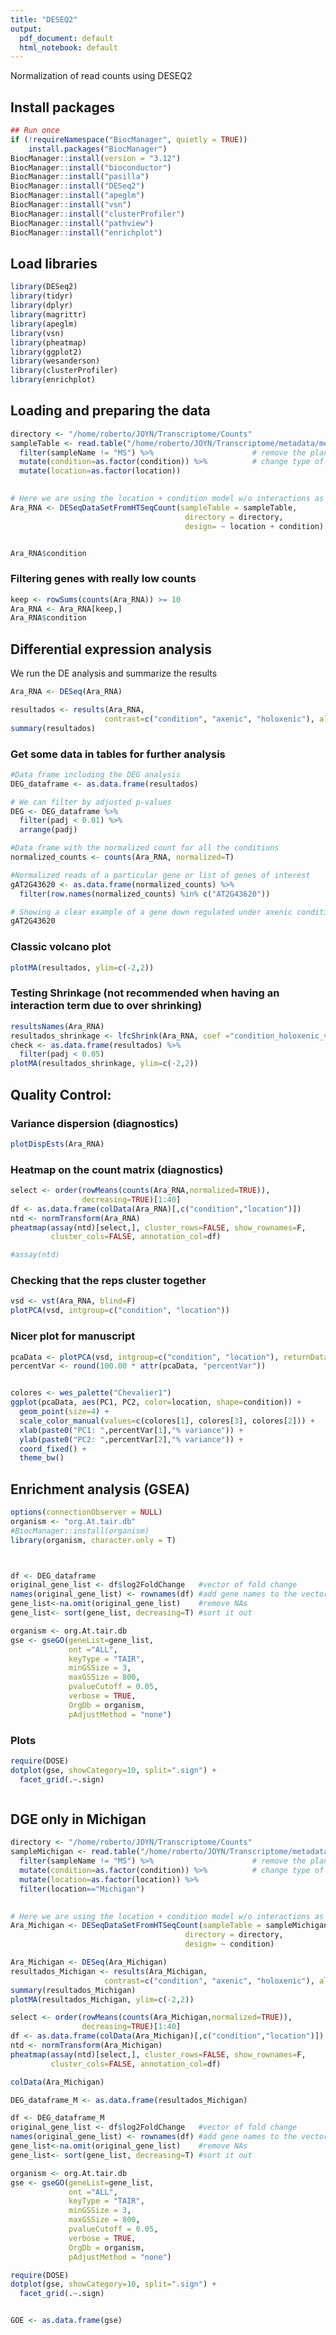 ```yaml
---
title: "DESEQ2"
output:
  pdf_document: default
  html_notebook: default
---
```


Normalization of read counts using DESEQ2

## Install packages

```r

## Run once
if (!requireNamespace("BiocManager", quietly = TRUE))
    install.packages("BiocManager")
BiocManager::install(version = "3.12")
BiocManager::install("bioconductor")
BiocManager::install("pasilla")
BiocManager::install("DESeq2")
BiocManager::install("apeglm")
BiocManager::install("vsn")
BiocManager::install("clusterProfiler")
BiocManager::install("pathview")
BiocManager::install("enrichplot")

```

## Load libraries

```r

library(DESeq2)
library(tidyr)
library(dplyr)
library(magrittr)
library(apeglm)
library(vsn)
library(pheatmap)
library(ggplot2)
library(wesanderson)
library(clusterProfiler)
library(enrichplot)

```

## Loading and preparing the data

```r

directory <- "/home/roberto/JOYN/Transcriptome/Counts"
sampleTable <- read.table("/home/roberto/JOYN/Transcriptome/metadata/metadata.tsv", header = T) %>%
  filter(sampleName != "MS") %>%                      # remove the plants grown under MS
  mutate(condition=as.factor(condition)) %>%          # change type of those columns to factor
  mutate(location=as.factor(location))
  

# Here we are using the location + condition model w/o interactions as every location will be run separately
Ara_RNA <- DESeqDataSetFromHTSeqCount(sampleTable = sampleTable,
                                       directory = directory,
                                       design= ~ location + condition)


Ara_RNA$condition

```

### Filtering genes with really low counts

```r

keep <- rowSums(counts(Ara_RNA)) >= 10
Ara_RNA <- Ara_RNA[keep,]
Ara_RNA$condition
```

## Differential expression analysis

We run the DE analysis and summarize the results

```r
Ara_RNA <- DESeq(Ara_RNA)

resultados <- results(Ara_RNA,
                     contrast=c("condition", "axenic", "holoxenic"), alpha = 0.01)
summary(resultados)

```

### Get some data in tables for further analysis

```r

#Data frame including the DEG analysis
DEG_dataframe <- as.data.frame(resultados)

# We can filter by adjusted p-values
DEG <- DEG_dataframe %>%
  filter(padj < 0.01) %>%
  arrange(padj) 

#Data frame with the normalized count for all the conditions
normalized_counts <- counts(Ara_RNA, normalized=T)

#Normalized reads of a particular gene or list of genes of interest
gAT2G43620 <- as.data.frame(normalized_counts) %>%
  filter(row.names(normalized_counts) %in% c("AT2G43620"))

# Showing a clear example of a gene down regulated under axenic conditions
gAT2G43620

```

### Classic volcano plot

```r
plotMA(resultados, ylim=c(-2,2))
```

### Testing Shrinkage (not recommended when having an interaction term due to over shrinking)

```r

resultsNames(Ara_RNA)
resultados_shrinkage <- lfcShrink(Ara_RNA, coef ="condition_holoxenic_vs_axenic", type="apeglm")
check <- as.data.frame(resultados) %>%
  filter(padj < 0.05)
plotMA(resultados_shrinkage, ylim=c(-2,2))

```

## Quality Control:

### Variance dispersion (diagnostics)

```r

plotDispEsts(Ara_RNA)

```

### Heatmap on the count matrix (diagnostics)

```r


select <- order(rowMeans(counts(Ara_RNA,normalized=TRUE)),
                decreasing=TRUE)[1:40]
df <- as.data.frame(colData(Ara_RNA)[,c("condition","location")])
ntd <- normTransform(Ara_RNA)
pheatmap(assay(ntd)[select,], cluster_rows=FALSE, show_rownames=F,
         cluster_cols=FALSE, annotation_col=df)

#assay(ntd)
```

### Checking that the reps cluster together

```r

vsd <- vst(Ara_RNA, blind=F)
plotPCA(vsd, intgroup=c("condition", "location"))

```

### Nicer plot for manuscript

```r

pcaData <- plotPCA(vsd, intgroup=c("condition", "location"), returnData=TRUE)
percentVar <- round(100.00 * attr(pcaData, "percentVar"))


colores <- wes_palette("Chevalier1")
ggplot(pcaData, aes(PC1, PC2, color=location, shape=condition)) +
  geom_point(size=4) +
  scale_color_manual(values=c(colores[1], colores[3], colores[2])) +
  xlab(paste0("PC1: ",percentVar[1],"% variance")) +
  ylab(paste0("PC2: ",percentVar[2],"% variance")) + 
  coord_fixed() +
  theme_bw()

```

## Enrichment analysis (GSEA)

```r

options(connectionObserver = NULL)
organism <- "org.At.tair.db"
#BiocManager::install(organism)
library(organism, character.only = T)



df <- DEG_dataframe
original_gene_list <- df$log2FoldChange   #vector of fold change
names(original_gene_list) <- rownames(df) #add gene names to the vector
gene_list<-na.omit(original_gene_list)    #remove NAs
gene_list<- sort(gene_list, decreasing=T) #sort it out

organism <- org.At.tair.db
gse <- gseGO(geneList=gene_list, 
             ont ="ALL", 
             keyType = "TAIR", 
             minGSSize = 3, 
             maxGSSize = 800, 
             pvalueCutoff = 0.05, 
             verbose = TRUE, 
             OrgDb = organism, 
             pAdjustMethod = "none")


```

### Plots

```r

require(DOSE)
dotplot(gse, showCategory=10, split=".sign") + 
  facet_grid(.~.sign)



```

## DGE only in Michigan

```r

directory <- "/home/roberto/JOYN/Transcriptome/Counts"
sampleMichigan <- read.table("/home/roberto/JOYN/Transcriptome/metadata/metadata.tsv", header = T) %>%
  filter(sampleName != "MS") %>%                      # remove the plants grown under MS
  mutate(condition=as.factor(condition)) %>%          # change type of those columns to factor
  mutate(location=as.factor(location)) %>%
  filter(location=="Michigan")
  

# Here we are using the location + condition model w/o interactions as every location will be run separately
Ara_Michigan <- DESeqDataSetFromHTSeqCount(sampleTable = sampleMichigan,
                                       directory = directory,
                                       design= ~ condition)

Ara_Michigan <- DESeq(Ara_Michigan)
resultados_Michigan <- results(Ara_Michigan,
                     contrast=c("condition", "axenic", "holoxenic"), alpha = 0.01)
summary(resultados_Michigan)
plotMA(resultados_Michigan, ylim=c(-2,2))

```




```r

select <- order(rowMeans(counts(Ara_Michigan,normalized=TRUE)),
                decreasing=TRUE)[1:40]
df <- as.data.frame(colData(Ara_Michigan)[,c("condition","location")])
ntd <- normTransform(Ara_Michigan)
pheatmap(assay(ntd)[select,], cluster_rows=FALSE, show_rownames=F,
         cluster_cols=FALSE, annotation_col=df)

colData(Ara_Michigan)
```

```r

DEG_dataframe_M <- as.data.frame(resultados_Michigan)

df <- DEG_dataframe_M
original_gene_list <- df$log2FoldChange   #vector of fold change
names(original_gene_list) <- rownames(df) #add gene names to the vector
gene_list<-na.omit(original_gene_list)    #remove NAs
gene_list<- sort(gene_list, decreasing=T) #sort it out

organism <- org.At.tair.db
gse <- gseGO(geneList=gene_list, 
             ont ="ALL", 
             keyType = "TAIR", 
             minGSSize = 3, 
             maxGSSize = 800, 
             pvalueCutoff = 0.05, 
             verbose = TRUE, 
             OrgDb = organism, 
             pAdjustMethod = "none")


```


```r

require(DOSE)
dotplot(gse, showCategory=10, split=".sign") + 
  facet_grid(.~.sign)



```

```r

GOE <- as.data.frame(gse)

```


